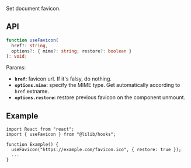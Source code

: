 Set document favicon.

## API

```ts
function useFavicon(
  href?: string,
  options?: { mime?: string; restore?: boolean }
): void;
```

Params:

- **`href`:** favicon url. If it's falsy, do nothing.
- **`options.mime`:** specify the MIME type. Get automatically according to `href` extname.
- **`options.restore`:** restore previous favicon on the component unmount.

## Example

```tsx
import React from "react";
import { useFavicon } from "@lilib/hooks";

function Example() {
  useFavicon("https://example.com/favicon.ico", { restore: true });
  ...
}
```
